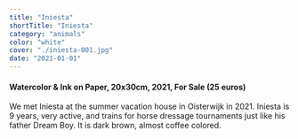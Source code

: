 ```yaml
---
title: "Iniesta"
shortTitle: "Iniesta"
category: "animals"
color: "white"
cover: "./iniesta-001.jpg"
date: "2021-01-01"
---
```


#### Watercolor & Ink on Paper, 20x30cm, 2021, For Sale (25 euros)

We met Iniesta at the summer vacation house in Oisterwijk in 2021. Iniesta is 9 years, very active, and trains for horse dressage tournaments just like his father Dream Boy. It is dark brown, almost coffee colored.
